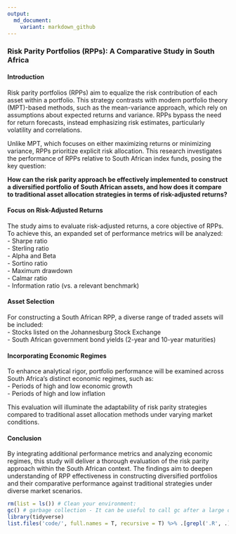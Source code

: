 ```yaml
---
output:
  md_document:
    variant: markdown_github
---
```


### Risk Parity Portfolios (RPPs): A Comparative Study in South Africa  

#### Introduction  
Risk parity portfolios (RPPs) aim to equalize the risk contribution of each asset within a portfolio. This strategy contrasts with modern portfolio theory (MPT)-based methods, such as the mean-variance approach, which rely on assumptions about expected returns and variance. RPPs bypass the need for return forecasts, instead emphasizing risk estimates, particularly volatility and correlations.  

Unlike MPT, which focuses on either maximizing returns or minimizing variance, RPPs prioritize explicit risk allocation. This research investigates the performance of RPPs relative to South African index funds, posing the key question:  

**How can the risk parity approach be effectively implemented to construct a diversified portfolio of South African assets, and how does it compare to traditional asset allocation strategies in terms of risk-adjusted returns?**  

#### Focus on Risk-Adjusted Returns  
The study aims to evaluate risk-adjusted returns, a core objective of RPPs. To achieve this, an expanded set of performance metrics will be analyzed:  
- Sharpe ratio  
- Sterling ratio  
- Alpha and Beta  
- Sortino ratio  
- Maximum drawdown  
- Calmar ratio  
- Information ratio (vs. a relevant benchmark)  

#### Asset Selection  
For constructing a South African RPP, a diverse range of traded assets will be included:  
- Stocks listed on the Johannesburg Stock Exchange  
- South African government bond yields (2-year and 10-year maturities)  

#### Incorporating Economic Regimes  
To enhance analytical rigor, portfolio performance will be examined across South Africa’s distinct economic regimes, such as:  
- Periods of high and low economic growth  
- Periods of high and low inflation  

This evaluation will illuminate the adaptability of risk parity strategies compared to traditional asset allocation methods under varying market conditions.  

#### Conclusion  
By integrating additional performance metrics and analyzing economic regimes, this study will deliver a thorough evaluation of the risk parity approach within the South African context. The findings aim to deepen understanding of RPP effectiveness in constructing diversified portfolios and their comparative performance against traditional strategies under diverse market scenarios.  

```r

rm(list = ls()) # Clean your environment:
gc() # garbage collection - It can be useful to call gc after a large object has been removed, as this may prompt R to return memory to the operating system.
library(tidyverse)
list.files('code/', full.names = T, recursive = T) %>% .[grepl('.R', .)] %>% as.list() %>% walk(~source(.))
```


